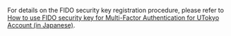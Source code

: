 For details on the FIDO security key registration procedure, please refer to [How to use FIDO security key for Multi-Factor Authentication for UTokyo Account (in Japanese)](/utokyo_account/mfa/fido-security_key/).
